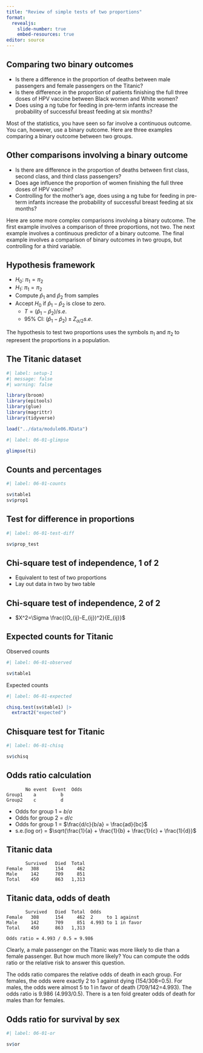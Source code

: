 ```yaml
---
title: "Review of simple tests of two proportions"
format: 
  revealjs:
    slide-number: true
    embed-resources: true
editor: source
---
```


## Comparing two binary outcomes

-   Is there a difference in the proportion of deaths between male passengers and female passengers on the Titanic?
-   Is there difference in the proportion of patients finishing the full three doses of HPV vaccine between Black women and White women?
-   Does using a ng tube for feeding in pre-term infants increase the probability of successful breast feeding at six months?

::: notes
Most of the statistics, you have seen so far involve a continuous outcome. You can, however, use a binary outcome. Here are three examples comparing a binary outcome between two groups.
:::

## Other comparisons involving a binary outcome

-   Is there are difference in the proportion of deaths between first class, second class, and third class passengers?
-   Does age influence the proportion of women finishing the full three doses of HPV vaccine?
-   Controlling for the mother's age, does using a ng tube for feeding in pre-term infants increase the probability of successful breast feeding at six months?

::: notes
Here are some more complex comparisons involving a binary outcome. The first example involves a comparison of three proportions, not two. The next example involves a continuous predictor of a binary outcome. The final example involves a comparison of binary outcomes in two groups, but controlling for a third variable.
:::

## Hypothesis framework

-   $H_0:\ \pi_1=\pi_2$
-   $H_1:\ \pi_1=\pi_2$
-   Compute $\hat p_1$ and $\hat p_2$ from samples
-   Accept $H_0$ if $\hat p_1-\hat p_2$ is close to zero.
    -   $T=(\hat p_1-\hat p_2)/s.e.$
    -   95% CI: $(\hat p_1-\hat p_2) \pm Z_{\alpha/2}s.e.$

::: notes
The hypothesis to test two proportions uses the symbols $\pi_1$ and $\pi_2$ to represent the proportions in a population.
:::

## The Titanic dataset

```r
#| label: setup-1
#| message: false
#| warning: false

library(broom)
library(epitools)
library(glue)
library(magrittr)
library(tidyverse)

load("../data/module06.RData")
```

```r
#| label: 06-01-glimpse

glimpse(ti)
```

## Counts and percentages

```r
#| label: 06-01-counts

sv$table1
sv$prop1
```

## Test for difference in proportions

```r
#| label: 06-01-test-diff

sv$prop_test
```

## Chi-square test of independence, 1 of 2

-   Equivalent to test of two proportions
-   Lay out data in two by two table

\begin{matrix}
          & No\ event & Event \\
Treatment & O_{11}    & O_{12}\\
Control   & O_{21}    & O_{22}
\end{matrix}

::: notes

:::

## Chi-square test of independence, 2 of 2

\begin{matrix}
          & No\ event                 & Event \\
Treatment & E_{11} = n_1 (1-\hat p_.) & E_{12}=n_1 \hat p_.\\
Control   & E_{21} = n_2 (1-\hat p_.) & E_{22}=n_2 \hat p_.
\end{matrix}

-   $X^2=\Sigma \frac{(O_{ij}-E_{ij})^2}{E_{ij}}$

::: notes

:::

## Expected counts for Titanic

Observed counts

```r
#| label: 06-01-observed

sv$table1
```


Expected counts
```r
#| label: 06-01-expected

chisq.test(sv$table1) |>
  extract2("expected")
```

## Chisquare test for Titanic

```r
#| label: 06-01-chisq

sv$chisq
```

## Odds ratio calculation

```{}
       No event  Event  Odds
Group1    a         b
Group2    c         d
```

-   Odds for group 1 = $b/a$
-   Odds for group 2 = $d/c$
-   Odds for group 1 = $\frac{d/c}{b/a} = \frac{ad}{bc}$
-   s.e.(log or) = $\sqrt{\frac{1}{a} + \frac{1}{b} + \frac{1}{c} + \frac{1}{d}}$


## Titanic data

```{}
       Survived   Died  Total
Female   308      154     462
Male     142      709     851
Total    450      863   1,313
```

::: notes

:::

## Titanic data, odds of death

```{}
       Survived   Died  Total  Odds
Female   308      154     462  2     to 1 against
Male     142      709     851  4.993 to 1 in favor
Total    450      863   1,313

Odds ratio = 4.993 / 0.5 = 9.986
```

::: notes
Clearly, a male passenger on the Titanic was more likely to die than a female passenger. But how much more likely? You can compute the odds ratio or the relative risk to answer this question.

The odds ratio compares the relative odds of death in each group. For females, the odds were exactly 2 to 1 against dying (154/308=0.5). For males, the odds were almost 5 to 1 in favor of death (709/142=4.993). The odds ratio is 9.986 (4.993/0.5). There is a ten fold greater odds of death for males than for females.
:::


## Odds ratio for survival by sex

```r
#| label: 06-01-or

sv$or
```
